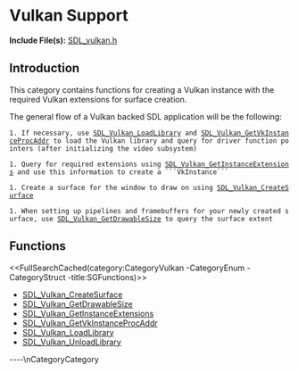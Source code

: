 
= Vulkan Support =


'''Include File(s):''' [http://hg.libsdl.org/SDL/file/default/include/SDL_vulkan.h SDL_vulkan.h]




== Introduction ==

This category contains functions for creating a Vulkan instance with the required Vulkan extensions for surface creation.

The general flow of a Vulkan backed SDL application will be the following:

 1. If necessary, use [[SDL_Vulkan_LoadLibrary]] and [[SDL_Vulkan_GetVkInstanceProcAddr]] to load the Vulkan library and query for driver function pointers (after initializing the video subsystem)

 1. Query for required extensions using [[SDL_Vulkan_GetInstanceExtensions]] and use this information to create a ```VkInstance```

 1. Create a surface for the window to draw on using [[SDL_Vulkan_CreateSurface]]

 1. When setting up pipelines and framebuffers for your newly created surface, use [[SDL_Vulkan_GetDrawableSize]] to query the surface extent

== Functions ==
<<FullSearchCached(category:CategoryVulkan -CategoryEnum -CategoryStruct -title:SGFunctions)>>

<!-- BEGIN CATEGORY LIST -->
* [[SDL_Vulkan_CreateSurface]]
* [[SDL_Vulkan_GetDrawableSize]]
* [[SDL_Vulkan_GetInstanceExtensions]]
* [[SDL_Vulkan_GetVkInstanceProcAddr]]
* [[SDL_Vulkan_LoadLibrary]]
* [[SDL_Vulkan_UnloadLibrary]]
<!-- END CATEGORY LIST -->
----\nCategoryCategory
